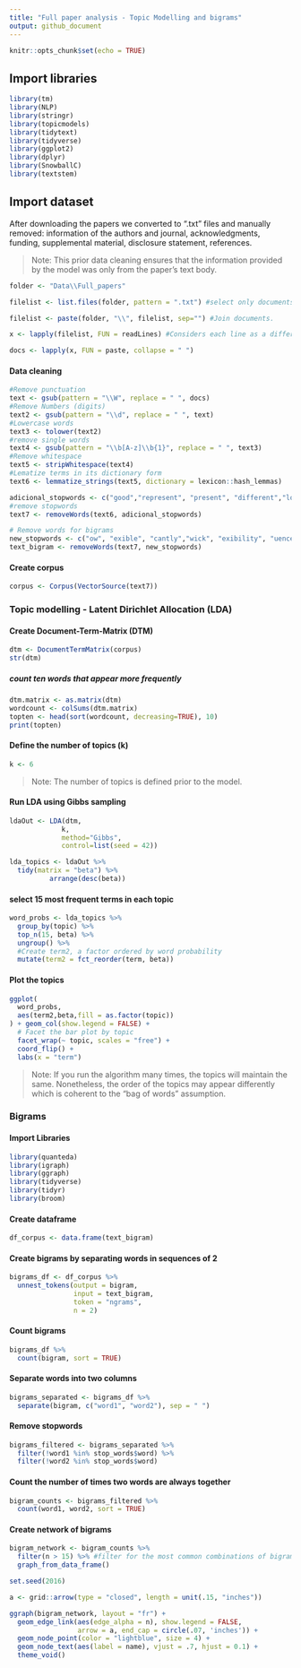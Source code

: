 ```yaml
---
title: "Full paper analysis - Topic Modelling and bigrams"
output: github_document
---
```


```r
knitr::opts_chunk$set(echo = TRUE)
```

## Import libraries

```r
library(tm)
library(NLP)
library(stringr)
library(topicmodels)
library(tidytext)
library(tidyverse)
library(ggplot2)
library(dplyr)
library(SnowballC)
library(textstem)
```


## Import dataset

After downloading the papers we converted to ".txt" files and manually removed: 
information of the authors and journal, acknowledgments, funding, supplemental material, disclosure statement, references.

> Note: This prior data cleaning ensures that the information provided by the model was only from the paper's text body.


```r

folder <- "Data\\Full_papers"

filelist <- list.files(folder, pattern = ".txt") #select only documents ".txt"

filelist <- paste(folder, "\\", filelist, sep="") #Join documents.  

x <- lapply(filelist, FUN = readLines) #Considers each line as a different element (document). 

docs <- lapply(x, FUN = paste, collapse = " ")
```

#### Data cleaning

```r
#Remove punctuation
text <- gsub(pattern = "\\W", replace = " ", docs)
#Remove Numbers (digits)
text2 <- gsub(pattern = "\\d", replace = " ", text)
#Lowercase words
text3 <- tolower(text2)
#remove single words 
text4 <- gsub(pattern = "\\b[A-z]\\b{1}", replace = " ", text3) 
#Remove whitespace
text5 <- stripWhitespace(text4)
#Lematize terms in its dictionary form
text6 <- lemmatize_strings(text5, dictionary = lexicon::hash_lemmas)

adicional_stopwords <- c("good","represent", "present", "different","london", "may","datum","taipei", "numb", "much", "one", "two", "can", "fig", "will", "arm", "along", "xpj", "figure", "thus","aviv", "tel", "dsc","dscs","traf","also","study", stopwords("en"))
#remove stopwords
text7 <- removeWords(text6, adicional_stopwords)

# Remove words for bigrams
new_stopwords <- c("ow", "exible", "cantly","wick", "exibility", "uence", "uences", "ned")
text_bigram <- removeWords(text7, new_stopwords)
```

#### Create corpus

```r
corpus <- Corpus(VectorSource(text7))
```

### Topic modelling - Latent Dirichlet Allocation (LDA)

#### Create Document-Term-Matrix (DTM)

```r
dtm <- DocumentTermMatrix(corpus) 
str(dtm)
```

##### count ten words that appear more frequently
```r
dtm.matrix <- as.matrix(dtm)
wordcount <- colSums(dtm.matrix)
topten <- head(sort(wordcount, decreasing=TRUE), 10)
print(topten)
```

#### Define the number of topics (k) 
```r
k <- 6
```

> Note: The number of topics is defined prior to the model. 

#### Run LDA using Gibbs sampling

```r
ldaOut <- LDA(dtm,
             k, 
             method="Gibbs", 
             control=list(seed = 42)) 

lda_topics <- ldaOut %>%
  tidy(matrix = "beta") %>%
          arrange(desc(beta))
```

#### select 15 most frequent terms in each topic
```r

word_probs <- lda_topics %>%
  group_by(topic) %>%
  top_n(15, beta) %>%
  ungroup() %>%
  #Create term2, a factor ordered by word probability
  mutate(term2 = fct_reorder(term, beta))
```

#### Plot the topics
```r
ggplot(
  word_probs,
  aes(term2,beta,fill = as.factor(topic))
) + geom_col(show.legend = FALSE) +
  # Facet the bar plot by topic
  facet_wrap(~ topic, scales = "free") +
  coord_flip() +
  labs(x = "term")
```


>Note: If you run the algorithm many times, the topics will maintain the same. Nonetheless, the order of the topics may appear differently which is coherent to the "bag of words" assumption. 

### Bigrams

#### Import Libraries

```r
library(quanteda)
library(igraph)
library(ggraph)
library(tidyverse)
library(tidyr)
library(broom)
```

#### Create dataframe

```r
df_corpus <- data.frame(text_bigram)
```

#### Create bigrams by separating words in sequences of 2

```r
bigrams_df <- df_corpus %>%
  unnest_tokens(output = bigram,
                input = text_bigram,
                token = "ngrams",
                n = 2)
```

#### Count bigrams

```r
bigrams_df %>%
  count(bigram, sort = TRUE)
```

#### Separate words into two columns

```r
bigrams_separated <- bigrams_df %>%
  separate(bigram, c("word1", "word2"), sep = " ")
```

#### Remove stopwords

```r
bigrams_filtered <- bigrams_separated %>%
  filter(!word1 %in% stop_words$word) %>%
  filter(!word2 %in% stop_words$word)
```

#### Count the number of times two words are always together

```r
bigram_counts <- bigrams_filtered %>%
  count(word1, word2, sort = TRUE)
```

#### Create network of bigrams

```r
bigram_network <- bigram_counts %>%
  filter(n > 15) %>% #filter for the most common combinations of bigrams that appear at least 15 times.
  graph_from_data_frame()

set.seed(2016)

a <- grid::arrow(type = "closed", length = unit(.15, "inches"))

ggraph(bigram_network, layout = "fr") +
  geom_edge_link(aes(edge_alpha = n), show.legend = FALSE,
                 arrow = a, end_cap = circle(.07, 'inches')) +
  geom_node_point(color = "lightblue", size = 4) +
  geom_node_text(aes(label = name), vjust = .7, hjust = 0.1) +
  theme_void()
```

